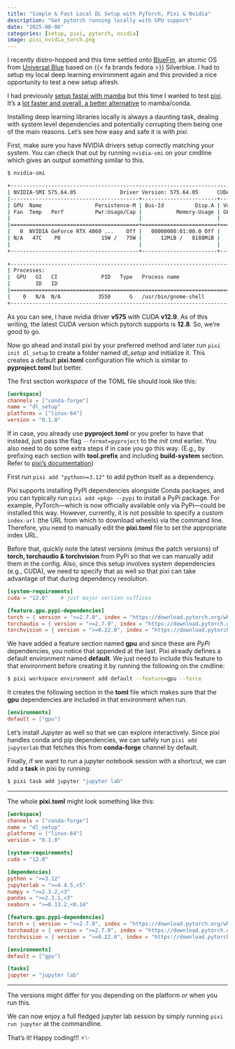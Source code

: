 ```yaml
---
title: "Simple & Fast Local DL Setup with PyTorch, Pixi & Nvidia"
description: "Get pytorch running locally with GPU support"
date: "2025-08-06"
categories: [setup, pixi, pytorch, nvidia]
image: pixi_nvidia_torch.png
---
```


I recently distro-hopped and this time settled onto [BlueFin](https://projectbluefin.io), an atomic OS from [Universal Blue](https://universal-blue.org) based on {{< fa brands fedora >}} Silverblue. I had to setup my local deep learning environment again and this provided a nice opportunity to test a new setup afresh.

I had previously [setup fastai with mamba](../fastai-env-setup/index.qmd) but this time I wanted to test [pixi](https://pixi.sh/). It's a [lot faster and overall, a better alternative](https://prefix.dev/blog/pixi_a_fast_conda_alternative) to mamba/conda.

Installing deep learning libraries locally is always a daunting task, dealing with system level dependencies and potentially corrupting them being one of the main reasons. Let's see how easy and safe it is with _pixi_.

First, make sure you have NVIDIA drivers setup correctly matching your system. You can check that out by running `nvidia-smi` on your cmdline which gives an output something similar to this.

```bash
$ nvidia-smi

+-----------------------------------------------------------------------------------------+
| NVIDIA-SMI 575.64.05              Driver Version: 575.64.05      CUDA Version: 12.9     |
|-----------------------------------------+------------------------+----------------------+
| GPU  Name                 Persistence-M | Bus-Id          Disp.A | Volatile Uncorr. ECC |
| Fan  Temp   Perf          Pwr:Usage/Cap |           Memory-Usage | GPU-Util  Compute M. |
|                                         |                        |               MIG M. |
|=========================================+========================+======================|
|   0  NVIDIA GeForce RTX 4060 ...    Off |   00000000:01:00.0 Off |                  N/A |
| N/A   47C    P0             15W /   75W |      12MiB /   8188MiB |      0%      Default |
|                                         |                        |                  N/A |
+-----------------------------------------+------------------------+----------------------+
                                                                                         
+-----------------------------------------------------------------------------------------+
| Processes:                                                                              |
|  GPU   GI   CI              PID   Type   Process name                        GPU Memory |
|        ID   ID                                                               Usage      |
|=========================================================================================|
|    0   N/A  N/A            3550      G   /usr/bin/gnome-shell                      2MiB |
+-----------------------------------------------------------------------------------------+
```

As you can see, I have nvidia driver **v575** with CUDA **v12.9**. As of this writing, the latest CUDA version which pytorch supports is **12.8**. So, we're good to go. 

Now go ahead and install pixi by your preferred method and later run `pixi init dl_setup` to create a folder named *dl_setup* and initialize it. This creates a default **pixi.toml** configuration file which is similar to **pyproject.toml** but better. 

The first section *workspace* of the TOML file should look like this:
```toml
[workspace]
channels = ["conda-forge"]
name = "dl_setup"
platforms = ["linux-64"]
version = "0.1.0"
```

::: {.callout-note}
If in case, you already use **pyproject.toml** or you prefer to have that instead, just pass the flag `--format=pyproject` to the _init_ cmd earlier. You also need to do some extra steps if in case you go this way. (E.g., by prefixing each section with **tool.prefix** and including **build-system** section. Refer to [pixi's documentation](https://pixi.sh/latest/python/tutorial/#pixitoml-and-pyprojecttoml)) 
:::

First run `pixi add "python>=3.12"` to add python itself as a dependency.

Pixi supports installing PyPI dependencies alongside Conda packages, and you can typically run `pixi add <pkg> --pypi` to install a PyPi package. For example, PyTorch—which is now officially available only via PyPi—could be installed this way. However, currently, it is not possible to specify a custom `index-url` (the URL from which to download wheels) via the command line. Therefore, you need to manually edit the **pixi.toml** file to set the appropriate index URL.

Before that, quickly note the latest versions (minus the patch versions) of **torch, torchaudio & torchvision** from PyPi so that we can manually add them in the config. Also, since this setup involves system dependencies (e.g., CUDA), we need to specify that as well so that pixi can take advantage of that during dependency resolution.

```toml
[system-requirements]                                         
cuda = "12.0"    # just major version suffices

[feature.gpu.pypi-dependencies]
torch = { version = ">=2.7.0", index = "https://download.pytorch.org/whl/cu128" }
torchaudio = { version = ">=2.7.0", index = "https://download.pytorch.org/whl/cu128" }
torchvision = { version = ">=0.22.0", index = "https://download.pytorch.org/whl/cu128" }
```

We have added a feature section named **gpu** and since these are _PyPi_ dependencies, you notice that appended at the last. Pixi already defines a default environment named **default**. We just need to include this feature to that environment before creating it by running the following on the cmdline:
```bash
$ pixi workspace environment add default --feature=gpu --force 
```
It creates the following section in the **toml** file which makes sure that the **gpu** dependencies are included in that environment when run.
```toml
[environments]
default = ["gpu"]
```

Let's install _Jupyter_ as well so that we can explore interactively. Since pixi handles conda and pip dependencies, we can safely run `pixi add jupyterlab` that fetches this from **conda-forge** channel by default.

Finally, if we want to run a jupyter notebook session with a shortcut, we can add a **task** in pixi by running:
```bash
$ pixi task add jupyter "jupyter lab"
```

---

The whole **pixi.toml** might look something like this:
```toml
[workspace]
channels = ["conda-forge"]
name = "dl_setup"
platforms = ["linux-64"]
version = "0.1.0"

[system-requirements]
cuda = "12.0"

[dependencies]
python = ">=3.12"
jupyterlab = ">=4.4.5,<5"
numpy = ">=2.3.2,<3"
pandas = ">=2.3.1,<3"
seaborn = ">=0.13.2,<0.14"

[feature.gpu.pypi-dependencies]
torch = { version = ">=2.7.0", index = "https://download.pytorch.org/whl/cu128" }
torchaudio = { version = ">=2.7.0", index = "https://download.pytorch.org/whl/cu128" }
torchvision = { version = ">=0.22.0", index = "https://download.pytorch.org/whl/cu128" }

[environments]
default = ["gpu"]

[tasks]
jupyter = "jupyter lab"
```
---

The versions might differ for you depending on the platform or when you run this.

We can now enjoy a full fledged jupyter lab session by simply running `pixi run jupyter` at the commandline.

That's it! Happy coding!!! ⚡️✨
